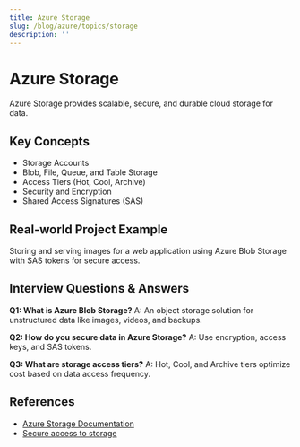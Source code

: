 ```yaml
---
title: Azure Storage
slug: /blog/azure/topics/storage
description: ''
---
```

# Azure Storage

Azure Storage provides scalable, secure, and durable cloud storage for data.

## Key Concepts
- Storage Accounts
- Blob, File, Queue, and Table Storage
- Access Tiers (Hot, Cool, Archive)
- Security and Encryption
- Shared Access Signatures (SAS)

## Real-world Project Example
Storing and serving images for a web application using Azure Blob Storage with SAS tokens for secure access.

## Interview Questions & Answers
**Q1: What is Azure Blob Storage?**
A: An object storage solution for unstructured data like images, videos, and backups.

**Q2: How do you secure data in Azure Storage?**
A: Use encryption, access keys, and SAS tokens.

**Q3: What are storage access tiers?**
A: Hot, Cool, and Archive tiers optimize cost based on data access frequency.

## References
- [Azure Storage Documentation](https://learn.microsoft.com/en-us/azure/storage/)
- [Secure access to storage](https://learn.microsoft.com/en-us/azure/storage/common/storage-security-guide)
